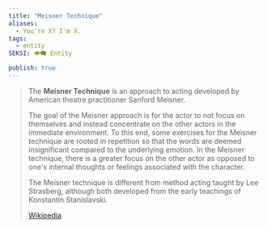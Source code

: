 ```yaml
---
title: "Meisner Technique"
aliases:
  - You're X? I'm X.
tags:
  - entity
SEKSI: 👁️‍🗨️ Entity

publish: true
---
```



> The **Meisner Technique** is an approach to acting developed by American theatre practitioner Sanford Meisner.
>
> The goal of the Meisner approach is for the actor to not focus on themselves and instead concentrate on the other actors in the immediate environment. To this end, some exercises for the Meisner technique are rooted in repetition so that the words are deemed insignificant compared to the underlying emotion. In the Meisner technique, there is a greater focus on the other actor as opposed to one's internal thoughts or feelings associated with the character.
>
> The Meisner technique is different from method acting taught by Lee Strasberg, although both developed from the early teachings of Konstantin Stanislavski.
>
> [Wikipedia](https://en.wikipedia.org/wiki/Meisner%20technique)
